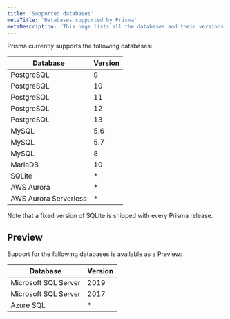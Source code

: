 ```yaml
---
title: 'Supported databases'
metaTitle: 'Databases supported by Prisma'
metaDescription: 'This page lists all the databases and their versions that are supported by Prisma.'
---
```


<TopBlock>

Prisma currently supports the following databases:

| Database              | Version |
| --------------------- | ------- |
| PostgreSQL            | 9       |
| PostgreSQL            | 10      |
| PostgreSQL            | 11      |
| PostgreSQL            | 12      |
| PostgreSQL            | 13      |
| MySQL                 | 5.6     |
| MySQL                 | 5.7     |
| MySQL                 | 8       |
| MariaDB               | 10      |
| SQLite                | \*      |
| AWS Aurora            | \*      |
| AWS Aurora Serverless | \*      |

Note that a fixed version of SQLite is shipped with every Prisma release.

</TopBlock>

## Preview

Support for the following databases is available as a Preview:

| Database              | Version |
| --------------------- | ------- |
| Microsoft SQL Server            | 2019       |
| Microsoft SQL Server            | 2017      |
| Azure SQL        | \* |
